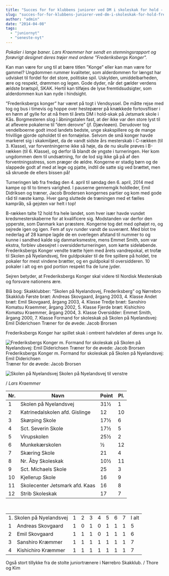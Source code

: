 ```yaml
---
title: "Succes for for klubbens juniorer ved DM i skoleskak for hold - Frederiksbergs (små) KONGER"
slug: "succes-for-for-klubbens-juniorer-ved-dm-i-skoleskak-for-hold-frederiksbergs-sma-konger"
author: "admin"
date: "2014-04-08"
tags: 
  - "juniornyt"
  - "seneste-nyt"
---
```


_Pokaler i lange baner. Lars Kraemmer har sendt en stemningsrapport og_ _forøvrigt designet deres trøjer med ordene "Frederiksbergs Konger"._

Kan man være for ung til at bære titlen ”Konge” eller kan man være for gammel? Ungdommen rummer kvaliteter, som alderdommen for længst har udvisket til fordel for det store, politiske spil. Uskylden, umiddelbarheden, ære og respekt, drømmen og legen. Gode dyder, når det gælder verdens ældste brætspil, SKAK. Hertil kan tilføjes de lyse fremtidsudsigter, som alderdommen kun kan nyde i hindsight.

”Frederiksbergs konger” har været på togt i Vendsyssel. De måtte rejse med tog og bus i timevis og hoppe over hestepærer på knækkede fortovsfliser i en hørm af gylle for at nå frem til årets DM i hold-skak på Jetsmark skole i Kås. Borgmesteren slog i åbningstalen fast, at der ikke var den store lyst til at aflevere pokalerne til ”dem derovre” (jf. Djævleøen). Derudover tog vendelboerne godt imod landets bedste, unge skakspillere og de mange frivillige gjorde opholdet til en fornøjelse. Selvom de små konger havde markeret sig i skakmiljøet, da de vandt sidste års mesterskab i C-rækken (til 3. Klasse), var forventningerne ikke så høje, da de nu skulle prøves i B-rækken (til 6. Klasse), og derfor lå blandt de yngste i turneringen. Her kom ungdommen dem til undsætning, for de lod sig ikke gå på af den forventningsstress, som præger de ældre. Kongerne er stadig børn og de slappede godt af med at lege og pjatte, indtil de satte sig ved brættet, men så skruede de ellers bissen på!

Turneringen løb fra fredag den 4. april til søndag den 6. april, 2014 med kampe op til to timers varighed. I pauserne gennemgik holdleder, Emil Didriksen og træner, Jacob Brodersen kongernes partier og kom med gode råd til næste kamp. Hver gang sluttede de træningen med et fælles kampråb, så gejsten var helt i top!

B-rækken talte 12 hold fra hele landet, som hver især havde vundet kredsmesterskaberne for at kvalificere sig. Modstanden var derfor den ypperste, som Danmark kan præstere. Kongerne tog det med ophøjet ro, og sejrede igen og igen. Fem af syv runder vandt de suverænt. Med blot tre nederlag af 28 kampe lagde de en overlegen afstand til nummer to og kunne i sandhed kalde sig danmarksmestre, mens Emmet Smith, som var ekstra, forblev ubesejret i oversidderturneringen, som kørte sideløbende. Frederiksbergs Konger vendte trætte hjem med årets vandrepokal, et trofæ til Skolen på Nyelandsvej, fire guldpokaler til de fire spillere på holdet, tre pokaler for mest vindene brætter, og en guldpokal til oversidderen. 10 pokaler i alt og en god portion respekt fra de lune jyder.

Sejren betyder, at Frederiksbergs Konger skal videre til Nordisk Mesterskab og forsvare nationens ære.

Blå bog: Skakklubber: ”Skolen på Nyelandsvej, Frederiksberg” og Nørrebro Skakklub Første bræt: Andreas Skovgaard, årgang 2003, 4. Klasse Andet bræt: Emil Skovgaard, årgang 2003, 4. Klasse Tredje bræt: Sanshiro Komatsu Kraemmer, årgang 2002, 5. Klasse Fjerde bræt: Kishichiro Komatsu Kraemmer, årgang 2004, 3. Klasse Oversidder: Emmet Smith, årgang 2000, 7. Klasse Formand for skoleskak på Skolen på Nyelandsvej: Emil Diderichsen Træner for de øvede: Jacob Brorsen

Frederiksbergs Konger har spillet skak i omtrent halvdelen af deres unge liv.

![Frederiksbergs Konger m. Formand for skoleskak på Skolen på Nyelandsvej: Emil Diderichsen Træner for de øvede: Jacob Brorsen ](/images/Frederiksbergs-konger.jpg) Frederiksbergs Konger m. Formand for skoleskak på Skolen på Nyelandsvej: Emil Diderichsen  
Træner for de øvede: Jacob Brorsen

![Skolen på Nyelandsvej](/images/Skolen-på-Nyelandsvej.jpg) Skolen på Nyelandsvej til venstre

/ _Lars Kraemmer_

| Nr. | Navn | Point | Pl. |
| --- | --- | --- | --- |
| 1 | Skolen på Nyelandsvej | 31½ | 1 |
| 2 | Katrinedalskolen afd. Gislinge | 12 | 10 |
| 3 | Skørping Skole | 17½ | 6 |
| 4 | Sct. Severin Skole | 17½ | 5 |
| 5 | Virupskolen | 25½ | 2 |
| 6 | Munkekærskolen | ½ | 12 |
| 7 | Skæring Skole | 21 | 4 |
| 8 | Nr. Åby Skoleskak | 10½ | 11 |
| 9 | Sct. Michaels Skole | 25 | 3 |
| 10 | Kjellerup Skole | 16 | 9 |
| 11 | Skolecenter Jetsmark afd. Kaas | 16 | 8 |
| 12 | Strib Skoleskak | 17 | 7 |

 

<table dir="ltr" border="0" cellspacing="0" cellpadding="0">
<tbody>
<tr dir="ltr">
<td dir="ltr" colspan="2">1. Skolen p&aring; Nyelandsvej</td>
<td>1</td>
<td>2</td>
<td>3</td>
<td>4</td>
<td>5</td>
<td>6</td>
<td>7</td>
<td dir="ltr">I alt</td>
</tr>
<tr dir="ltr">
<td>1</td>
<td dir="ltr">Andreas Skovgaard</td>
<td>1</td>
<td>0</td>
<td>1</td>
<td>0</td>
<td>1</td>
<td>1</td>
<td>1</td>
<td>5</td>
</tr>
<tr dir="ltr">
<td>2</td>
<td dir="ltr">Emil Skovgaard</td>
<td>1</td>
<td>1</td>
<td>1</td>
<td>0</td>
<td>1</td>
<td>1</td>
<td>1</td>
<td>6</td>
</tr>
<tr dir="ltr">
<td>3</td>
<td dir="ltr">Sanshiro Kr&aelig;mmer</td>
<td>1</td>
<td>1</td>
<td>1</td>
<td>1</td>
<td>1</td>
<td>1</td>
<td>1</td>
<td>7</td>
</tr>
<tr dir="ltr">
<td>4</td>
<td dir="ltr">Kishichiro Kr&aelig;mmer</td>
<td>1</td>
<td>1</td>
<td>1</td>
<td>1</td>
<td>1</td>
<td>1</td>
<td>1</td>
<td>7</td>
</tr>
</tbody>
</table>
Også stort tillykke fra de stolte juniortrænere i Nørrebro Skakklub. / Thore og Kim
